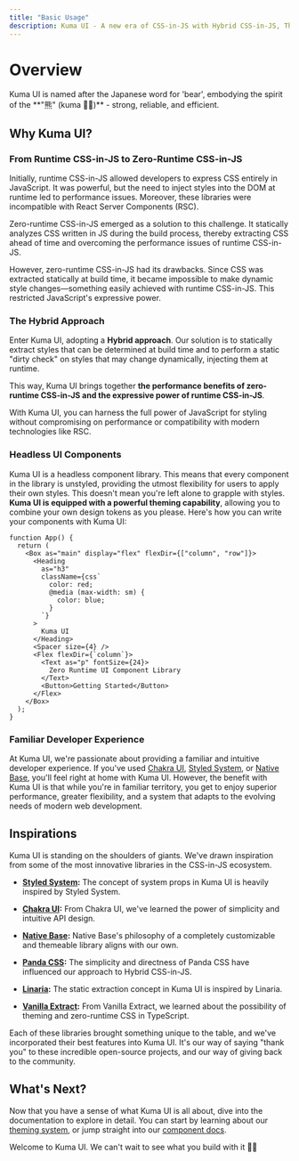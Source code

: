 ```yaml
---
title: "Basic Usage"
description: Kuma UI - A new era of CSS-in-JS with Hybrid CSS-in-JS, Theming and Universal UI Components
---
```



# Overview

<Callout type="info">
  Kuma UI is named after the Japanese word for 'bear', embodying the spirit of
  the **"熊" (kuma 🐻‍❄️)** - strong, reliable, and efficient.
</Callout>

## Why Kuma UI?

### From Runtime CSS-in-JS to Zero-Runtime CSS-in-JS

Initially, runtime CSS-in-JS allowed developers to express CSS entirely in JavaScript. It was powerful, but the need to inject styles into the DOM at runtime led to performance issues. Moreover, these libraries were incompatible with React Server Components (RSC).

Zero-runtime CSS-in-JS emerged as a solution to this challenge. It statically analyzes CSS written in JS during the build process, thereby extracting CSS ahead of time and overcoming the performance issues of runtime CSS-in-JS.

However, zero-runtime CSS-in-JS had its drawbacks. Since CSS was extracted statically at build time, it became impossible to make dynamic style changes—something easily achieved with runtime CSS-in-JS. This restricted JavaScript's expressive power.

### The Hybrid Approach

Enter Kuma UI, adopting a **Hybrid approach**. Our solution is to statically extract styles that can be determined at build time and to perform a static "dirty check" on styles that may change dynamically, injecting them at runtime.

This way, Kuma UI brings together **the performance benefits of zero-runtime CSS-in-JS and the expressive power of runtime CSS-in-JS**.

With Kuma UI, you can harness the full power of JavaScript for styling without compromising on performance or compatibility with modern technologies like RSC.

### Headless UI Components

Kuma UI is a headless component library. This means that every component in the library is unstyled, providing the utmost flexibility for users to apply their own styles. This doesn't mean you're left alone to grapple with styles. **Kuma UI is equipped with a powerful theming capability**, allowing you to combine your own design tokens as you please. Here's how you can write your components with Kuma UI:

```tsx
function App() {
  return (
    <Box as="main" display="flex" flexDir={["column", "row"]}>
      <Heading
        as="h3"
        className={css`
          color: red;
          @media (max-width: sm) {
            color: blue;
          }
        `}
      >
        Kuma UI
      </Heading>
      <Spacer size={4} />
      <Flex flexDir={`column`}>
        <Text as="p" fontSize={24}>
          Zero Runtime UI Component Library
        </Text>
        <Button>Getting Started</Button>
      </Flex>
    </Box>
  );
}
```

### Familiar Developer Experience

At Kuma UI, we're passionate about providing a familiar and intuitive developer experience. If you've used [Chakra UI](https://chakra-ui.com/), [Styled System](https://styled-system.com/), or [Native Base](https://nativebase.io/), you'll feel right at home with Kuma UI. However, the benefit with Kuma UI is that while you're in familiar territory, you get to enjoy superior performance, greater flexibility, and a system that adapts to the evolving needs of modern web development.

## Inspirations

Kuma UI is standing on the shoulders of giants. We've drawn inspiration from some of the most innovative libraries in the CSS-in-JS ecosystem.

- **[Styled System](https://styled-system.com/):** The concept of system props in Kuma UI is heavily inspired by Styled System.

- **[Chakra UI](https://chakra-ui.com/):** From Chakra UI, we've learned the power of simplicity and intuitive API design.

- **[Native Base](https://nativebase.io/):** Native Base's philosophy of a completely customizable and themeable library aligns with our own.

- **[Panda CSS](https://panda-css.com/):** The simplicity and directness of Panda CSS have influenced our approach to Hybrid CSS-in-JS.

- **[Linaria](https://github.com/callstack/linaria):** The static extraction concept in Kuma UI is inspired by Linaria.

- **[Vanilla Extract](https://vanilla-extract.style/):** From Vanilla Extract, we learned about the possibility of theming and zero-runtime CSS in TypeScript.

Each of these libraries brought something unique to the table, and we've incorporated their best features into Kuma UI. It's our way of saying "thank you" to these incredible open-source projects, and our way of giving back to the community.

## What's Next?

Now that you have a sense of what Kuma UI is all about, dive into the documentation to explore in detail. You can start by learning about our [theming system](/docs/Theme/CustomizingTheme), or jump straight into our [component docs](/docs/Components/Box).

Welcome to Kuma UI. We can't wait to see what you build with it 🐻‍❄️